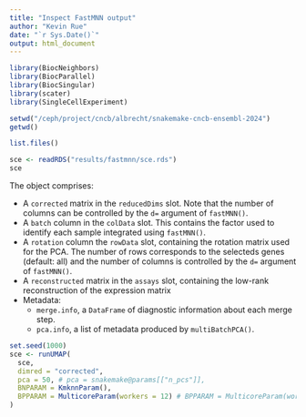 ```yaml
---
title: "Inspect FastMNN output"
author: "Kevin Rue"
date: "`r Sys.Date()`"
output: html_document
---
```


```r
library(BiocNeighbors)
library(BiocParallel)
library(BiocSingular)
library(scater)
library(SingleCellExperiment)
```

```r
setwd("/ceph/project/cncb/albrecht/snakemake-cncb-ensembl-2024")
getwd()
```

```r
list.files()
```

```r
sce <- readRDS("results/fastmnn/sce.rds")
sce
```

The object comprises:

- A `corrected` matrix in the `reducedDims` slot.
  Note that the number of columns can be controlled by the `d=` argument of `fastMNN()`.
- A `batch` column in the `colData` slot.
  This contains the factor used to identify each sample integrated using `fastMNN()`.
- A `rotation` column the `rowData` slot, containing the rotation matrix used for the PCA.
  The number of rows corresponds to the selecteds genes (default: all) and the number of columns is controlled by the `d=` argument of `fastMNN()`.
- A `reconstructed` matrix in the `assays` slot, containing the low-rank reconstruction of the expression matrix
- Metadata:
  - `merge.info`, a `DataFrame` of diagnostic information about each merge step.
  - `pca.info`, a list of metadata produced by `multiBatchPCA()`.

```r
set.seed(1000)
sce <- runUMAP(
  sce,
  dimred = "corrected",
  pca = 50, # pca = snakemake@params[["n_pcs"]],
  BNPARAM = KmknnParam(),
  BPPARAM = MulticoreParam(workers = 12) # BPPARAM = MulticoreParam(workers = snakemake@threads)
)
```